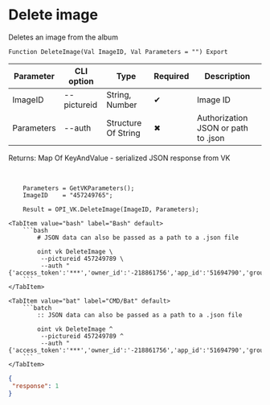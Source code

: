 ﻿---
sidebar_position: 9
---


# Delete image
 Deletes an image from the album



`Function DeleteImage(Val ImageID, Val Parameters = "") Export`

  | Parameter | CLI option | Type | Required | Description |
  |-|-|-|-|-|
  | ImageID | --pictureid | String, Number | &#x2714; | Image ID |
  | Parameters | --auth | Structure Of String | &#x2716; | Authorization JSON or path to .json |

  
  Returns:  Map Of KeyAndValue - serialized JSON response from VK

<br/>




```bsl title="1C:Enterprise/OneScript code example"
    Parameters = GetVKParameters();
    ImageID    = "457249765";

    Result = OPI_VK.DeleteImage(ImageID, Parameters);
```
 

 <Tabs>
  
    <TabItem value="bash" label="Bash" default>
        ```bash
            # JSON data can also be passed as a path to a .json file
            
            oint vk DeleteImage \
             --pictureid 457249789 \
             --auth "{'access_token':'***','owner_id':'-218861756','app_id':'51694790','group_id':'218861756'}"
        ```
    </TabItem>
  
    <TabItem value="bat" label="CMD/Bat" default>
        ```batch
            :: JSON data can also be passed as a path to a .json file
            
            oint vk DeleteImage ^
             --pictureid 457249789 ^
             --auth "{'access_token':'***','owner_id':'-218861756','app_id':'51694790','group_id':'218861756'}"
        ```
    </TabItem>
</Tabs>


```json title="Result"
{
 "response": 1
}
```
